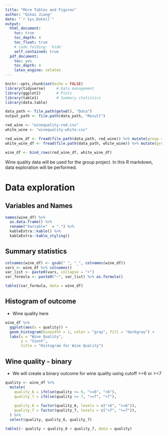 ---
title: "More Tables and Figures"
author: "Qikai Jiang"
date: "`r Sys.Date()`"
output: 
  html_document:
    toc: true
    toc_depth: 4
    toc_float: true
    # code_folding: 'hide'
    self_contained: true
  pdf_document:
    toc: yes
    toc_depth: 4
    latex_engine: xelatex
---

```{r setup, include=FALSE, warning=FALSE}
knitr::opts_chunk$set(echo = FALSE)
library(tidyverse)     # Data management
library(ggplot2)       # Plots 
library(table1)        # Summary statistics
library(data.table)
```


```{r}
data_path <- file.path(getwd(), "Data")
output_path <- file.path(data_path, "Result")

red_wine <- "winequality-red.csv"
white_wine <- "winequality-white.csv"

red_wine_df <- fread(file.path(data_path, red_wine)) %>% mutate(group = "Red")
white_wine_df <- fread(file.path(data_path, white_wine)) %>% mutate(group = "White")

wine_df <- bind_rows(red_wine_df, white_wine_df)
```


Wine quality data will be used for the group project. In this R markdown, data exploration will be performed. 

# Data exploration
## Variables and Names 
```{r}
names(wine_df) %>% 
  as.data.frame() %>% 
  rename("Variable"  = ".") %>% 
  kableExtra::kable() %>% 
  kableExtra::kable_styling()
```


## Summary statistics
```{r}
colnames(wine_df) <- gsub(" ", "_", colnames(wine_df))
vars <- wine_df %>% colnames()
var_list <- paste0(vars, collapse = "+")
var_formula <- paste0("~", var_list) %>% as.formula()

table1(var_formula, data = wine_df)
```


## Histogram of outcome
* Wine quality here
```{r}
wine_df %>% 
  ggplot(aes(x = quality)) + 
  geom_histogram(binwidth = 1, color = "gray", fill = "darkgray") +
  labs(x = "Wine Quality",
       y = "Count",
       title = "Histogram for Wine Quality")
```


## Wine quality - binary
* We will create a binary outcome for wine quality using cutoff >=6 or >=7
```{r}
quality <- wine_df %>% 
  mutate(
    quality_6 = ifelse(quality >= 6, ">=6", "<6"),
    quality_7 = ifelse(quality >= 7, ">=7", "<7"),
    
    quality_6 = factor(quality_6, levels = c("<6", ">=6")),
    quality_7 = factor(quality_7, levels = c("<7", ">=7")),
  ) %>% 
  select(quality, quality_6, quality_7) 

table1(~ quality + quality_6 + quality_7, data = quality)
```



